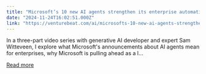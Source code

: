 ```yaml
---
title: "Microsoft’s 10 new AI agents strengthen its enterprise automation lead"
date: "2024-11-24T16:02:51.000Z"
link: "https://venturebeat.com/ai/microsofts-10-new-ai-agents-strengthen-its-enterprise-automation-lead/"
---
```


In a three-part video series with generative AI developer and expert Sam Witteveen, I explore what Microsoft's announcements about AI agents mean for enterprises, why Microsoft is pulling ahead as a l...

[Read more](https://venturebeat.com/ai/microsofts-10-new-ai-agents-strengthen-its-enterprise-automation-lead/)
